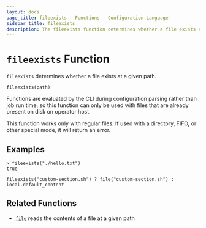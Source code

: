 ```yaml
---
layout: docs
page_title: fileexists - Functions - Configuration Language
sidebar_title: fileexists
description: The fileexists function determines whether a file exists at a given path.
---
```


# `fileexists` Function

`fileexists` determines whether a file exists at a given path.

```hcl
fileexists(path)
```

Functions are evaluated by the CLI during configuration parsing rather than job run time,
so this function can only be used with files that are already present on disk on operator host.

This function works only with regular files. If used with a directory, FIFO,
or other special mode, it will return an error.

## Examples

```shell-session
> fileexists("./hello.txt")
true
```

```hcl
fileexists("custom-section.sh") ? file("custom-section.sh") : local.default_content
```

## Related Functions

- [`file`](/docs/job-specification/hcl2/functions/file/file) reads the contents of a file at a given path
